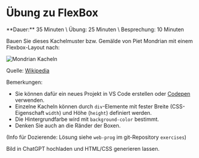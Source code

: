 
# Übung zu FlexBox

<Callout>
  **Dauer:** 35 Minuten \
  Übung: 25 Minuten \
  Besprechung: 10 Minuten
</Callout>

Bauen Sie dieses Kachelmuster bzw. Gemälde von Piet Mondrian mit einem 
Flexbox-Layout nach:

![Mondrian Kacheln](/images/web-prog/mondrian.jpg)

Quelle: [Wikipedia](https://en.wikipedia.org/wiki/Piet_Mondrian)

<Callout type="warning">
Bemerkungen:

- Sie können dafür ein neues Projekt in VS Code erstellen oder [Codepen](https://codepen.io/pen) verwenden.
- Einzelne Kacheln können durch `div`-Elemente mit fester Breite (CSS-Eigenschaft `width`) und Höhe (`height`) definiert werden.
- Die Hintergrundfarbe wird mit `background-color` bestimmt.
- Denken Sie auch an die Ränder der Boxen.
</Callout>

(Info für Dozierende: Lösung siehe `web-prog` im git-Repository `exercises`)

<Callout type="info" emoji="🤖">
Bild in ChatGPT hochladen und HTML/CSS generieren lassen.
</Callout>